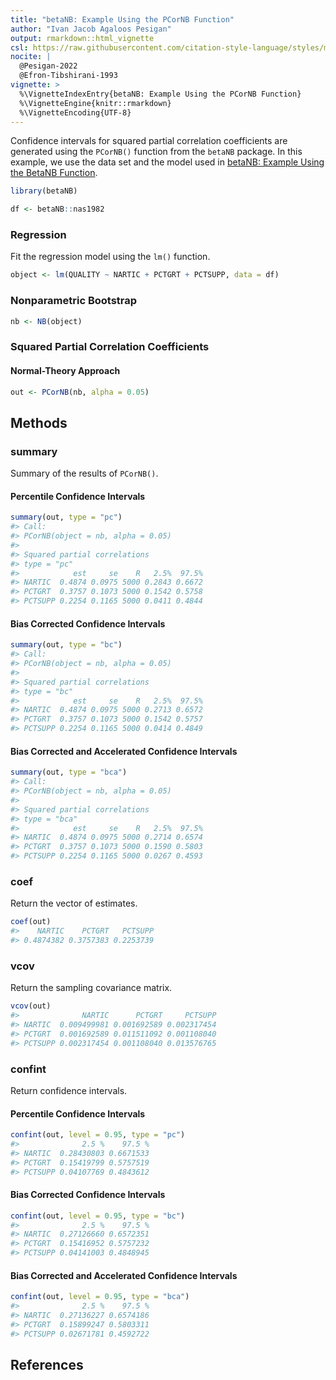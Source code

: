 ```yaml
---
title: "betaNB: Example Using the PCorNB Function"
author: "Ivan Jacob Agaloos Pesigan"
output: rmarkdown::html_vignette
csl: https://raw.githubusercontent.com/citation-style-language/styles/master/apa.csl
nocite: |
  @Pesigan-2022
  @Efron-Tibshirani-1993
vignette: >
  %\VignetteIndexEntry{betaNB: Example Using the PCorNB Function}
  %\VignetteEngine{knitr::rmarkdown}
  %\VignetteEncoding{UTF-8}
---
```




Confidence intervals for
squared partial correlation coefficients
are generated using
the `PCorNB()` function from the `betaNB` package.
In this example,
we use the data set and the model used in
[betaNB: Example Using the BetaNB Function](example-beta-nb.html).


``` r
library(betaNB)
```




``` r
df <- betaNB::nas1982
```

### Regression

Fit the regression model using the `lm()` function.


``` r
object <- lm(QUALITY ~ NARTIC + PCTGRT + PCTSUPP, data = df)
```

### Nonparametric Bootstrap


``` r
nb <- NB(object)
```

### Squared Partial Correlation Coefficients

#### Normal-Theory Approach


``` r
out <- PCorNB(nb, alpha = 0.05)
```

## Methods

### summary

Summary of the results of `PCorNB()`.

#### Percentile Confidence Intervals


``` r
summary(out, type = "pc")
#> Call:
#> PCorNB(object = nb, alpha = 0.05)
#> 
#> Squared partial correlations
#> type = "pc"
#>            est     se    R   2.5%  97.5%
#> NARTIC  0.4874 0.0975 5000 0.2843 0.6672
#> PCTGRT  0.3757 0.1073 5000 0.1542 0.5758
#> PCTSUPP 0.2254 0.1165 5000 0.0411 0.4844
```

#### Bias Corrected Confidence Intervals


``` r
summary(out, type = "bc")
#> Call:
#> PCorNB(object = nb, alpha = 0.05)
#> 
#> Squared partial correlations
#> type = "bc"
#>            est     se    R   2.5%  97.5%
#> NARTIC  0.4874 0.0975 5000 0.2713 0.6572
#> PCTGRT  0.3757 0.1073 5000 0.1542 0.5757
#> PCTSUPP 0.2254 0.1165 5000 0.0414 0.4849
```

#### Bias Corrected and Accelerated Confidence Intervals


``` r
summary(out, type = "bca")
#> Call:
#> PCorNB(object = nb, alpha = 0.05)
#> 
#> Squared partial correlations
#> type = "bca"
#>            est     se    R   2.5%  97.5%
#> NARTIC  0.4874 0.0975 5000 0.2714 0.6574
#> PCTGRT  0.3757 0.1073 5000 0.1590 0.5803
#> PCTSUPP 0.2254 0.1165 5000 0.0267 0.4593
```

### coef

Return the vector of estimates.


``` r
coef(out)
#>    NARTIC    PCTGRT   PCTSUPP 
#> 0.4874382 0.3757383 0.2253739
```

### vcov

Return the sampling covariance matrix.


``` r
vcov(out)
#>              NARTIC      PCTGRT     PCTSUPP
#> NARTIC  0.009499981 0.001692589 0.002317454
#> PCTGRT  0.001692589 0.011511092 0.001108040
#> PCTSUPP 0.002317454 0.001108040 0.013576765
```

### confint

Return confidence intervals.

#### Percentile Confidence Intervals


``` r
confint(out, level = 0.95, type = "pc")
#>              2.5 %    97.5 %
#> NARTIC  0.28430803 0.6671533
#> PCTGRT  0.15419799 0.5757519
#> PCTSUPP 0.04107769 0.4843612
```

#### Bias Corrected Confidence Intervals


``` r
confint(out, level = 0.95, type = "bc")
#>              2.5 %    97.5 %
#> NARTIC  0.27126660 0.6572351
#> PCTGRT  0.15416952 0.5757232
#> PCTSUPP 0.04141003 0.4848945
```

#### Bias Corrected and Accelerated Confidence Intervals


``` r
confint(out, level = 0.95, type = "bca")
#>              2.5 %    97.5 %
#> NARTIC  0.27136227 0.6574186
#> PCTGRT  0.15899247 0.5803311
#> PCTSUPP 0.02671781 0.4592722
```

## References
